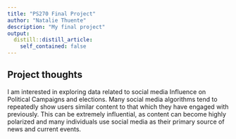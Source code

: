 ```yaml
---
title: "PS270 Final Project"
author: "Natalie Thuente"
description: "My final project"
output:
  distill::distill_article:
    self_contained: false
---
```




## Project thoughts

I am interested in exploring data related to social media Influence on Political Campaigns and elections. Many social media algorithms tend to repeatedly show users similar content to that which they have engaged with previously. This can be extremely influential, as content can become highly polarized and many individuals use social media as their primary source of news and current events.
